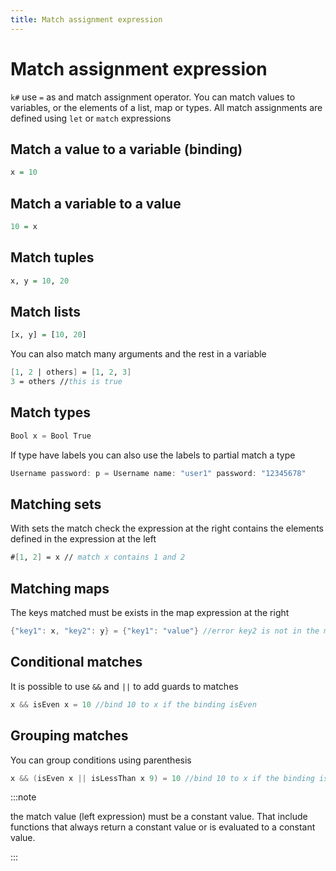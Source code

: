 ```yaml
---
title: Match assignment expression
---
```


# Match assignment expression

`k#` use `=` as and match assignment operator. You can match values to variables, or the elements of a list, map or types. All match assignments are defined using `let` or `match` expressions

## Match a value to a variable (binding)

```haskell
x = 10
```

## Match a variable to a value

```haskell
10 = x
```

## Match tuples

```haskell
x, y = 10, 20
```

## Match lists

```haskell
[x, y] = [10, 20]
```

You can also match many arguments and the rest in a variable

```fsharp
[1, 2 | others] = [1, 2, 3]
3 = others //this is true
```

## Match types

```kotlin
Bool x = Bool True
```

If type have labels you can also use the labels to partial match a type

```kotlin
Username password: p = Username name: "user1" password: "12345678"
```

## Matching sets

With sets the match check the expression at the right contains the elements defined in the expression at the left

```fsharp
#[1, 2] = x // match x contains 1 and 2
```

## Matching maps

The keys matched must be exists in the map expression at the right

```kotlin
{"key1": x, "key2": y} = {"key1": "value"} //error key2 is not in the map expression at the right
```

## Conditional matches

It is possible to use `&&` and `||` to add guards to matches

```kotlin
x && isEven x = 10 //bind 10 to x if the binding isEven
```

## Grouping matches

You can group conditions using parenthesis

```kotlin
x && (isEven x || isLessThan x 9) = 10 //bind 10 to x if the binding isEven and isLessThan 9
```

:::note 

the match value (left expression) must be a constant value. That include functions that always return a constant value or is evaluated to a constant value.

:::
